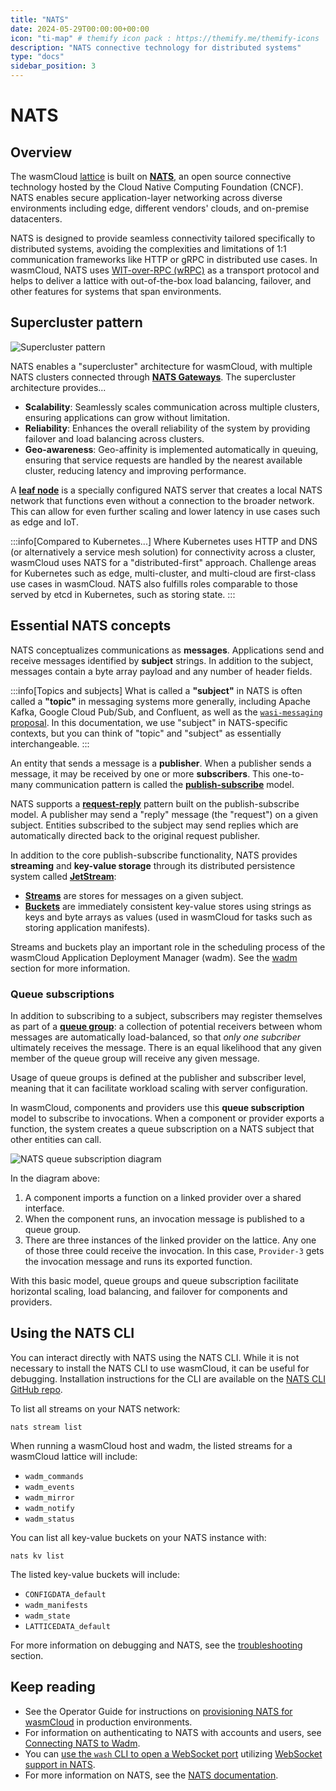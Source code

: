 ```yaml
---
title: "NATS"
date: 2024-05-29T00:00:00+00:00
icon: "ti-map" # themify icon pack : https://themify.me/themify-icons
description: "NATS connective technology for distributed systems"
type: "docs"
sidebar_position: 3
---
```


# NATS

## Overview

The wasmCloud [lattice](/docs/concepts/lattice) is built on [**NATS**](https://nats.io/), an open source connective technology hosted by the Cloud Native Computing Foundation (CNCF). NATS enables secure application-layer networking across diverse environments including edge, different vendors' clouds, and on-premise datacenters. 

NATS is designed to provide seamless connectivity tailored specifically to distributed systems, avoiding the complexities and limitations of 1:1 communication frameworks like HTTP or gRPC in distributed use cases. In wasmCloud, NATS uses [WIT-over-RPC (wRPC)](https://github.com/bytecodealliance/wrpc) as a transport protocol and helps to deliver a lattice with out-of-the-box load balancing, failover, and other features for systems that span environments.

## Supercluster pattern 

![Supercluster pattern](/docs/images/supercluster.png)

NATS enables a "supercluster" architecture for wasmCloud, with multiple NATS clusters connected through [**NATS Gateways**](https://docs.nats.io/running-a-nats-service/configuration/gateways#gateways). The supercluster architecture provides...

* **Scalability**: Seamlessly scales communication across multiple clusters, ensuring applications can grow without limitation.
* **Reliability**: Enhances the overall reliability of the system by providing failover and load balancing across clusters.
* **Geo-awareness**: Geo-affinity is implemented automatically in queuing, ensuring that service requests are handled by the nearest available cluster, reducing latency and improving performance.

A **[leaf node](https://docs.nats.io/running-a-nats-service/configuration/leafnodes)** is a specially configured NATS server that creates a local NATS network that functions even without a connection to the broader network. This can allow for even further scaling and lower latency in use cases such as edge and IoT. 

:::info[Compared to Kubernetes...]
Where Kubernetes uses HTTP and DNS (or alternatively a service mesh solution) for connectivity across a cluster, wasmCloud uses NATS for a "distributed-first" approach. Challenge areas for Kubernetes such as edge, multi-cluster, and multi-cloud are first-class use cases in wasmCloud. NATS also fulfills roles comparable to those served by etcd in Kubernetes, such as storing state.
:::

## Essential NATS concepts

NATS conceptualizes communications as **messages**. Applications send and receive messages identified by **subject** strings. In addition to the subject, messages contain a byte array payload and any number of header fields.

:::info[Topics and subjects]
What is called a **"subject"** in NATS is often called a **"topic"** in messaging systems more generally, including Apache Kafka, Google Cloud Pub/Sub, and Confluent, as well as the [`wasi-messaging` proposal](https://github.com/WebAssembly/wasi-messaging). In this documentation, we use "subject" in NATS-specific contexts, but you can think of "topic" and "subject" as essentially interchangeable.
:::

An entity that sends a message is a **publisher**. When a publisher sends a message, it may be received by one or more **subscribers**. This one-to-many communication pattern is called the [**publish-subscribe**](https://docs.nats.io/nats-concepts/core-nats/pubsub) model.

NATS supports a **[request-reply](https://docs.nats.io/nats-concepts/core-nats/reqreply)** pattern built on the publish-subscribe model. A publisher may send a "reply" message (the "request") on a given subject. Entities subscribed to the subject may send replies which are automatically directed back to the original request publisher. 

In addition to the core publish-subscribe functionality, NATS provides **streaming** and **key-value storage** through its distributed persistence system called **[JetStream](https://docs.nats.io/nats-concepts/jetstream)**:

* **[Streams](https://docs.nats.io/nats-concepts/jetstream/streams)** are stores for messages on a given subject.
* **[Buckets](https://docs.nats.io/nats-concepts/jetstream/key-value-store)** are immediately consistent key-value stores using strings as keys and byte arrays as values (used in wasmCloud for tasks such as storing application manifests).

Streams and buckets play an important role in the scheduling process of the wasmCloud Application Deployment Manager (wadm). See the [wadm](/docs/ecosystem/wadm/) section for more information.

### Queue subscriptions

In addition to subscribing to a subject, subscribers may register themselves as part of a [**queue group**](https://docs.nats.io/using-nats/developer/receiving/queues): a collection of potential receivers between whom messages are automatically load-balanced, so that *only one subcriber* ultimately receives the message. There is an equal likelihood that any given member of the queue group will receive any given message. 

Usage of queue groups is defined at the publisher and subscriber level, meaning that it can facilitate workload scaling with server configuration. 

In wasmCloud, components and providers use this **queue subscription** model to subscribe to invocations. When a component or provider exports a function, the system creates a queue subscription on a NATS subject that other entities can call. 

![NATS queue subscription diagram](/docs/images/nats-queue-subscription.png)

In the diagram above: 

1. A component imports a function on a linked provider over a shared interface. 
2. When the component runs, an invocation message is published to a queue group.
3. There are three instances of the linked provider on the lattice. Any one of those three could receive the invocation. In this case, `Provider-3` gets the invocation message and runs its exported function.  

With this basic model, queue groups and queue subscription facilitate horizontal scaling, load balancing, and failover for components and providers. 

## Using the NATS CLI

You can interact directly with NATS using the NATS CLI. While it is not necessary to install the NATS CLI to use wasmCloud, it can be useful for debugging. Installation instructions for the CLI are available on the [NATS CLI GitHub repo](https://github.com/nats-io/natscli). 

To list all streams on your NATS network:

```shell
nats stream list
```

When running a wasmCloud host and wadm, the listed streams for a wasmCloud lattice will include:

* `wadm_commands`
* `wadm_events`
* `wadm_mirror`
* `wadm_notify`
* `wadm_status`

You can list all key-value buckets on your NATS instance with:

```shell
nats kv list
```

The listed key-value buckets will include:

* `CONFIGDATA_default`
* `wadm_manifests`
* `wadm_state`
* `LATTICEDATA_default`

For more information on debugging and NATS, see the [troubleshooting](/docs/developer/debugging/host#clear-nats-streams-and-buckets) section.  

## Keep reading

* See the Operator Guide for instructions on [provisioning NATS for wasmCloud](/docs/category/provisioning-nats) in production environments. 
* For information on authenticating to NATS with accounts and users, see [Connecting NATS to Wadm](/docs/deployment/wadm/nats-credentials).
* You can [use the `wash` CLI to open a WebSocket port](/docs/cli/#wash-up) utilizing [WebSocket support in NATS](https://docs.nats.io/running-a-nats-service/configuration/websocket).   
* For more information on NATS, see the [NATS documentation](https://docs.nats.io/).